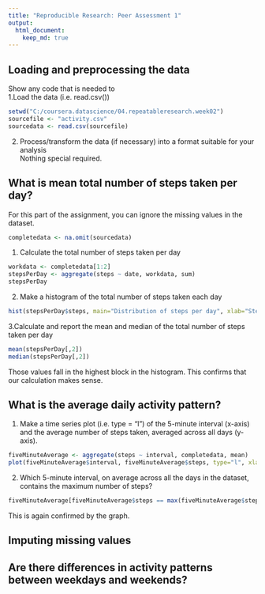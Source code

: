 ```yaml
---
title: "Reproducible Research: Peer Assessment 1"
output: 
  html_document:
    keep_md: true
---
```



## Loading and preprocessing the data
Show any code that is needed to  
1.Load the data (i.e. read.csv())
```r
setwd("C:/coursera.datascience/04.repeatableresearch.week02")
sourcefile <- "activity.csv"
sourcedata <- read.csv(sourcefile)
```
2. Process/transform the data (if necessary) into a format suitable for your analysis  
Nothing special required.  

## What is mean total number of steps taken per day?
For this part of the assignment, you can ignore the missing values in the dataset.  
```r
completedata <- na.omit(sourcedata)
```

1. Calculate the total number of steps taken per day  
```r
workdata <- completedata[1:2]
stepsPerDay <- aggregate(steps ~ date, workdata, sum)
stepsPerDay
```

2. Make a histogram of the total number of steps taken each day  
```r
hist(stepsPerDay$steps, main="Distribution of steps per day", xlab="Steps per day")
```

3.Calculate and report the mean and median of the total number of steps taken per day  
```r
mean(stepsPerDay[,2])
median(stepsPerDay[,2])
```
Those values fall in the  highest block in the histogram. This confirms that our calculation makes sense.  

## What is the average daily activity pattern?
1. Make a time series plot (i.e. type = "l") of the 5-minute interval (x-axis) and the average number of steps taken, averaged across all days (y-axis).  
```r
fiveMinuteAverage <- aggregate(steps ~ interval, completedata, mean)
plot(fiveMinuteAverage$interval, fiveMinuteAverage$steps, type="l", xlab="5-minute interval", ylab="Average number of steps over all days")
```
2. Which 5-minute interval, on average across all the days in the dataset, contains the maximum number of steps?  
```r
fiveMinuteAverage[fiveMinuteAverage$steps == max(fiveMinuteAverage$steps),]
```
This is again confirmed by the graph.  

## Imputing missing values



## Are there differences in activity patterns between weekdays and weekends?
